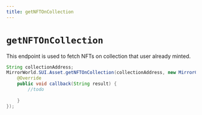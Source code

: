 ```yaml
---
title: getNFTOnCollection
---
```


# `getNFTOnCollection`
This endpoint is used to fetch NFTs on collection that user already minted.

```java
String collectionAddress;
MirrorWorld.SUI.Asset.getNFTOnCollection(collectionAddress, new MirrorCallback() {
    @Override
    public void callback(String result) {
        //todo
        
    }
});
```
